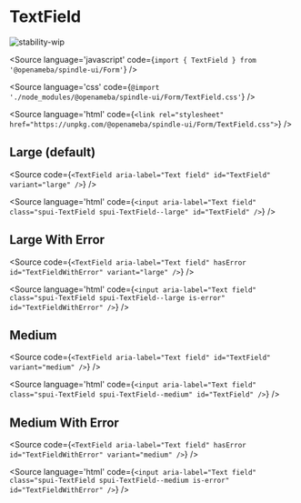 
# TextField

<Meta title="Form/TextField" component={TextField} />

![stability-wip](https://img.shields.io/badge/stability-work_in_progress-lightgrey.svg)

<Source
  language='javascript'
  code={`import { TextField } from '@openameba/spindle-ui/Form'`}
/>

<Source
  language='css'
  code={`@import './node_modules/@openameba/spindle-ui/Form/TextField.css'`}
/>

<Source
  language='html'
  code={`<link rel="stylesheet" href="https://unpkg.com/@openameba/spindle-ui/Form/TextField.css">`}
/>

## Large (default)

<Preview withSource="open">
  <Story name="Large">
    <TextField aria-label="Text field" id="TextField" placeholder="How are you feeling?" variant="large" {...actions('onClick', 'onChange', 'onInput', 'onFocus', 'onBlur')} />
  </Story>
</Preview>

<Source
  code={`
<TextField aria-label="Text field" id="TextField" variant="large" />
  `}
/>

<Source
  language='html'
  code={`
<input aria-label="Text field" class="spui-TextField spui-TextField--large" id="TextField" />
  `}
/>

## Large With Error

<Preview withSource="open">
  <Story name="Large With Error">
    <TextField aria-label="Text field" hasError id="TextFieldWithError" variant="large" {...actions('onClick', 'onChange', 'onInput', 'onFocus', 'onBlur')} />
  </Story>
</Preview>

<Source
  code={`
<TextField aria-label="Text field" hasError id="TextFieldWithError" variant="large" />
  `}
/>

<Source
  language='html'
  code={`
<input aria-label="Text field" class="spui-TextField spui-TextField--large is-error" id="TextFieldWithError" />
  `}
/>

## Medium

<Preview withSource="open">
  <Story name="Medium">
    <TextField aria-label="Text field" id="TextField" placeholder="How are you feeling?" variant="medium" {...actions('onClick', 'onChange', 'onInput', 'onFocus', 'onBlur')} />
  </Story>
</Preview>

<Source
  code={`
<TextField aria-label="Text field" id="TextField" variant="medium" />
  `}
/>

<Source
  language='html'
  code={`
<input aria-label="Text field" class="spui-TextField spui-TextField--medium" id="TextField" />
  `}
/>

## Medium With Error

<Preview withSource="open">
  <Story name="Medium With Error">
    <TextField aria-label="Text field" hasError id="TextFieldWithError" variant="medium" {...actions('onClick', 'onChange', 'onInput', 'onFocus', 'onBlur')} />
  </Story>
</Preview>

<Source
  code={`
<TextField aria-label="Text field" hasError id="TextFieldWithError" variant="medium" />
  `}
/>

<Source
  language='html'
  code={`
<input aria-label="Text field" class="spui-TextField spui-TextField--medium is-error" id="TextFieldWithError" />
  `}
/>
